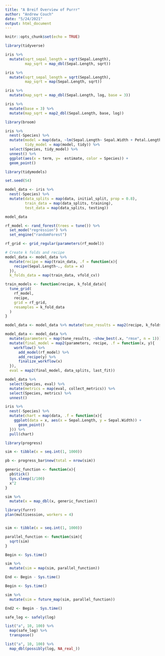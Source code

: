 ```yaml
---
title: "A Breif Overview of Purrr"
author: "Andrew Couch"
date: "5/24/2021"
output: html_document
---
```


```r
knitr::opts_chunk$set(echo = TRUE)
```

```r
library(tidyverse)

iris %>% 
  mutate(sqrt_sepal_length = sqrt(Sepal.Length),
         map_sqrt = map_dbl(Sepal.Length, sqrt))
```

```r
iris %>% 
  mutate(sqrt_sepal_length = sqrt(Sepal.Length),
         map_sqrt = map(Sepal.Length, sqrt))
```

```r
iris %>% 
  mutate(map_sqrt = map_dbl(Sepal.Length, log, base = 3))

iris %>% 
  mutate(base = 3) %>% 
  mutate(map_sqrt = map2_dbl(Sepal.Length, base, log))
```


```r
library(broom)

iris %>% 
  nest(-Species) %>% 
  mutate(model = map(data, ~lm(Sepal.Length~ Sepal.Width + Petal.Length + Petal.Width, data = .x)),
         tidy_model = map(model, tidy)) %>% 
  select(Species, tidy_model) %>% 
  unnest() %>% 
  ggplot(aes(x = term, y=  estimate, color = Species)) + 
  geom_point()
```


```r
library(tidymodels)

set.seed(54)

model_data <- iris %>% 
  nest(-Species) %>% 
  mutate(data_splits = map(data, initial_split, prop = 0.8),
         train_data = map(data_splits, training),
         test_data = map(data_splits, testing))

model_data
```


```r
rf_model <- rand_forest(trees = tune()) %>% 
  set_mode("regression") %>% 
  set_engine("randomForest")

rf_grid <- grid_regular(parameters(rf_model))
```

```r
# Create k folds and recipe
model_data <- model_data %>% 
  mutate(recipe = map(train_data, .f = function(x){
    recipe(Sepal.Length~., data = x)
  }),
  k_folds_data = map(train_data, vfold_cv))
```


```r
train_models <- function(recipe, k_fold_data){
  tune_grid(
    rf_model,
    recipe,
    grid = rf_grid,
    resamples = k_fold_data
  )
}
```



```r
model_data <- model_data %>% mutate(tune_results = map2(recipe, k_folds_data, train_models))
```

```r
model_data <- model_data %>% 
  mutate(parameters = map(tune_results, ~show_best(.x, "rmse", n = 1))) %>% 
  mutate(final_model = map2(parameters, recipe, .f = function(x, y){
    workflow() %>% 
      add_model(rf_model) %>% 
      add_recipe(y) %>% 
      finalize_workflow(x)
  }),
  eval = map2(final_model, data_splits, last_fit))
```


```r
model_data %>% 
  select(Species, eval) %>% 
  mutate(metrics = map(eval, collect_metrics)) %>% 
  select(Species, metrics) %>% 
  unnest()
```

```r
iris %>% 
  nest(-Species) %>% 
  mutate(chart = map(data, .f = function(x){
    ggplot(data = x, aes(x = Sepal.Length, y = Sepal.Width)) + 
      geom_point()
  })) %>% 
  pull(chart)
```


```r
library(progress)

sim <- tibble(x = seq.int(1, 1000))

pb <- progress_bar$new(total = nrow(sim))

generic_function <- function(x){
  pb$tick()
  Sys.sleep(1/100)
  x^2
}

sim %>% 
  mutate(x = map_dbl(x, generic_function))
```


```r
library(furrr)
plan(multisession, workers = 4)


sim <- tibble(x = seq.int(1, 1000))

parallel_function <- function(sim){
  sqrt(sim)
}
```


```r
Begin <- Sys.time()

sim %>% 
  mutate(sim = map(sim, parallel_function))

End <- Begin - Sys.time()
```

```r
Begin <- Sys.time()

sim %>% 
  mutate(sim = future_map(sim, parallel_function))

End2 <- Begin - Sys.time()
```


```r
safe_log <- safely(log)

list("a", 10, 100) %>%
  map(safe_log) %>%
  transpose()

list("a", 10, 100) %>%
  map_dbl(possibly(log, NA_real_))
```








